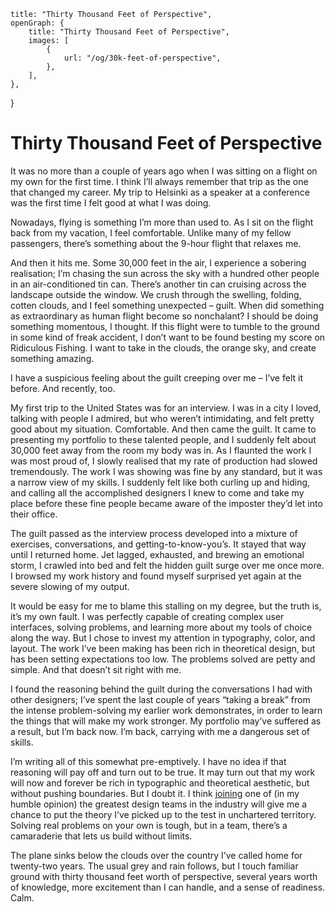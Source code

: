     title: "Thirty Thousand Feet of Perspective",
    openGraph: {
        title: "Thirty Thousand Feet of Perspective",
        images: [
            {
                url: "/og/30k-feet-of-perspective",
            },
        ],
    },
}

# Thirty Thousand Feet of Perspective

It was no more than a couple of years ago when I was sitting on a flight on my
own for the first time. I think I’ll always remember that trip as the one that
changed my career. My trip to Helsinki as a speaker at a conference was the
first time I felt good at what I was doing.

Nowadays, flying is something I’m more than used to. As I sit on the flight back
from my vacation, I feel comfortable. Unlike many of my fellow passengers,
there’s something about the 9-hour flight that relaxes me.

And then it hits me. Some 30,000 feet in the air, I experience a sobering
realisation; I’m chasing the sun across the sky with a hundred other people in
an air-conditioned tin can. There’s another tin can cruising across the
landscape outside the window. We crush through the swelling, folding, cotten
clouds, and I feel something unexpected – guilt. When did something as
extraordinary as human flight become so nonchalant? I should be doing something
momentous, I thought. If this flight were to tumble to the ground in some kind
of freak accident, I don’t want to be found besting my score on Ridiculous
Fishing. I want to take in the clouds, the orange sky, and create something
amazing.

I have a suspicious feeling about the guilt creeping over me – I’ve felt it
before. And recently, too.

My first trip to the United States was for an interview. I was in a city I
loved, talking with people I admired, but who weren’t intimidating, and felt
pretty good about my situation. Comfortable. And then came the guilt. It came to
presenting my portfolio to these talented people, and I suddenly felt about
30,000 feet away from the room my body was in. As I flaunted the work I was most
proud of, I slowly realised that my rate of production had slowed tremendously.
The work I was showing was fine by any standard, but it was a narrow view of my
skills. I suddenly felt like both curling up and hiding, and calling all the
accomplished designers I knew to come and take my place before these fine people
became aware of the imposter they’d let into their office.

The guilt passed as the interview process developed into a mixture of exercises,
conversations, and getting-to-know-you’s. It stayed that way until I returned
home. Jet lagged, exhausted, and brewing an emotional storm, I crawled into bed
and felt the hidden guilt surge over me once more. I browsed my work history and
found myself surprised yet again at the severe slowing of my output.

It would be easy for me to blame this stalling on my degree, but the truth is,
it’s my own fault. I was perfectly capable of creating complex user interfaces,
solving problems, and learning more about my tools of choice along the way. But
I chose to invest my attention in typography, color, and layout. The work I’ve
been making has been rich in theoretical design, but has been setting
expectations too low. The problems solved are petty and simple. And that doesn’t
sit right with me.

I found the reasoning behind the guilt during the conversations I had with other
designers; I’ve spent the last couple of years “taking a break” from the intense
problem-solving my earlier work demonstrates, in order to learn the things that
will make my work stronger. My portfolio may’ve suffered as a result, but I’m
back now. I’m back, carrying with me a dangerous set of skills.

I’m writing all of this somewhat pre-emptively. I have no idea if that reasoning
will pay off and turn out to be true. It may turn out that my work will now and
forever be rich in typographic and theoretical aesthetic, but without pushing
boundaries. But I doubt it. I think
[joining](http://dribbble.com/shots/1183799-Dropbox-Internship?list=users) one
of (in my humble opinion) the greatest design teams in the industry will give me
a chance to put the theory I’ve picked up to the test in unchartered territory.
Solving real problems on your own is tough, but in a team, there’s a camaraderie
that lets us build without limits.

The plane sinks below the clouds over the country I’ve called home for
twenty-two years. The usual grey and rain follows, but I touch familiar ground
with thirty thousand feet worth of perspective, several years worth of
knowledge, more excitement than I can handle, and a sense of readiness. Calm.
